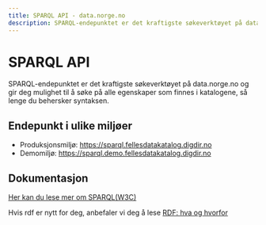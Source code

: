 ```yaml
---
title: SPARQL API - data.norge.no
description: SPARQL-endepunktet er det kraftigste søkeverktøyet på data.norge.no.
---
```


# SPARQL API

<Ingress size='xs'>SPARQL-endepunktet er det kraftigste søkeverktøyet på data.norge.no og gir deg mulighet til å søke på alle egenskaper som finnes i katalogene, så lenge du behersker syntaksen.</Ingress>

## Endepunkt i ulike miljøer

* Produksjonsmiljø: https://sparql.fellesdatakatalog.digdir.no
* Demomiljø:  https://sparql.demo.fellesdatakatalog.digdir.no

## Dokumentasjon

[Her kan du lese mer om SPARQL(W3C)](https://www.w3.org/TR/sparql11-overview/) 

Hvis rdf er nytt for deg, anbefaler vi deg å lese [RDF: hva og hvorfor](/docs/user-guide/sharing-data/rdf)